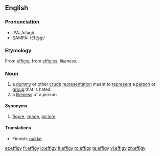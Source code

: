 ==English==
===Pronunciation===
*IPA: /ɛfəgi/
*SAMPA: /Ef@gi/

===Etymology===
From {{F.}} [[effigie]], from {{L.}} [[effigies]], ''likeness''.

===Noun===
{{en-noun|effig|ies}}
# a [[dummy]] or other [[crude]] [[representation]] meant to [[represent]] a [[person]] or [[group]] that is hated
# a [[likeness]] of a person

====Synonyms====
#{{italbrac|a likeness of a person}} [[figure]], [[image]], [[picture]]

====Translations====
{{trans-top|a dummy or other crude representation}}
*Finnish: [[nukke]]
{{trans-mid}}
{{trans-bottom}}

{{trans-top|a likeness of a person}}
{{trans-mid}}
{{trans-bottom}}

[[et:effigy]]
[[fr:effigy]]
[[io:effigy]]
[[lt:effigy]]
[[ro:effigy]]
[[te:effigy]]
[[vi:effigy]]
[[zh:effigy]]
